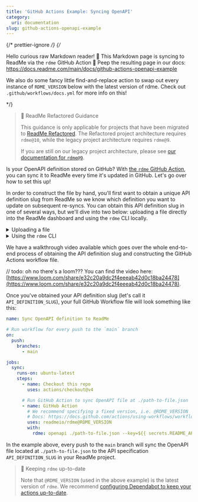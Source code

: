 ```yaml
---
title: 'GitHub Actions Example: Syncing OpenAPI'
category:
  uri: documentation
slug: github-actions-openapi-example
---
```


{/* prettier-ignore */}
{/*

Hello curious raw Markdown reader! 👋
This Markdown page is syncing to ReadMe via the `rdme` GitHub Action 🦉
Peep the resulting page in our docs: https://docs.readme.com/main/docs/github-actions-openapi-example

We also do some fancy little find-and-replace action to swap out every instance
of `RDME_VERSION` below with the latest version of rdme.
Check out `.github/workflows/docs.yml` for more info on this!

\*/}

> 🚧 ReadMe Refactored Guidance
>
> This guidance is only applicable for projects that have been migrated to [ReadMe Refactored](https://docs.readme.com/main/docs/welcome-to-readme-refactored). The Refactored project architecture requires `rdme@10`, while the legacy project architecture requires `rdme@9`.
>
> If you are still on our legacy project architecture, please see [our documentation for `rdme@9`](https://docs.readme.com/main/docs/rdme-legacy).

Is your OpenAPI definition stored on GitHub? With [the `rdme` GitHub Action](https://docs.readme.com/main/docs/rdme), you can sync it to ReadMe every time it's updated in GitHub. Let's go over how to set this up!

In order to construct the file by hand, you'll first want to obtain a unique API definition slug from ReadMe so we know which definition you want to update on subsequent re-syncs. You can obtain this API definition slug in one of several ways, but we'll dive into two below: uploading a file directly into the ReadMe dashboard and using the `rdme` CLI locally.

<details>
<summary>Uploading a file</summary>

Follow [these instructions](https://docs.readme.com/main/docs/openapi) on uploading a new OpenAPI file in the dashboard. Once the file is uploaded, you'll see the following in the API Reference settings of your dashboard (the red outline is where you'll find your API definition slug):

//todo: update screenshot
![](https://files.readme.io/d57b7c8-Screen_Shot_2022-02-23_at_11.54.21_AM.png)

</details>
<details>
<summary>Using the <code>rdme</code> CLI</summary>

Alternatively, you can obtain the API definition ID by running the following `rdme` CLI command on your local machine:

```sh
rdme openapi upload [url-or-local-path-to-file]
```

Once you follow the prompts and upload your OpenAPI definition, you'll receive a confirmation message that looks something like this:

```
Your API definition ([your-slug-here.json]) was successfully created in ReadMe!
```

</details>

We have a walkthrough video available which goes over the whole end-to-end process of obtaining the API definition slug and constructing the GitHub Actions workflow file.

// todo: oh no there's a loom???
You can find the video here: [https://www.loom.com/share/e32c20a9dc2f4eeeab42d0c18ba24478](https://www.loom.com/share/e32c20a9dc2f4eeeab42d0c18ba24478).

Once you've obtained your API definition slug (let's call it `API_DEFINITION_SLUG`), your full GitHub Workflow file will look something like this:

```yml
name: Sync OpenAPI definition to ReadMe

# Run workflow for every push to the `main` branch
on:
  push:
    branches:
      - main

jobs:
  sync:
    runs-on: ubuntu-latest
    steps:
      - name: Checkout this repo
        uses: actions/checkout@v4

      # Run GitHub Action to sync OpenAPI file at ./path-to-file.json
      - name: GitHub Action
        # We recommend specifying a fixed version, i.e. @RDME_VERSION
        # Docs: https://docs.github.com/actions/using-workflows/workflow-syntax-for-github-actions#example-using-versioned-actions
        uses: readmeio/rdme@RDME_VERSION
        with:
          rdme: openapi ./path-to-file.json --key=${{ secrets.README_API_KEY }} --slug=API_DEFINITION_SLUG
```

In the example above, every push to the `main` branch will sync the OpenAPI file located at `./path-to-file.json` to the API specification `API_DEFINITION_SLUG` in your ReadMe project.

> 📘 Keeping `rdme` up-to-date
>
> Note that `@RDME_VERSION` (used in the above example) is the latest version of `rdme`. We recommend [configuring Dependabot to keep your actions up-to-date](https://docs.github.com/code-security/dependabot/working-with-dependabot/keeping-your-actions-up-to-date-with-dependabot).
